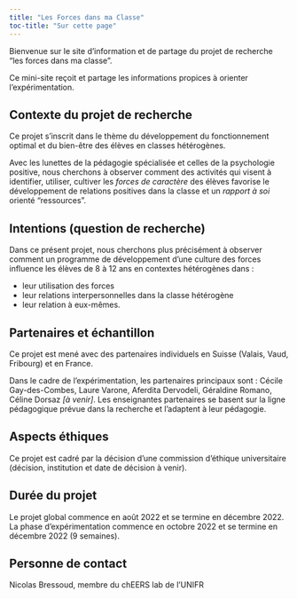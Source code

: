 ```yaml
---
title: "Les Forces dans ma Classe"
toc-title: "Sur cette page"
---
```


Bienvenue sur le site d'information et de partage du projet de recherche "les forces dans ma classe".

Ce mini-site reçoit et partage les informations propices à orienter l'expérimentation.

## Contexte du projet de recherche

Ce projet s'inscrit dans le thème du développement du fonctionnement optimal et du bien-être des élèves en classes hétérogènes.

Avec les lunettes de la pédagogie spécialisée et celles de la psychologie positive, nous cherchons à observer comment des activités qui visent à identifier, utiliser, cultiver les *forces de caractère* des élèves favorise le développement de relations positives dans la classe et un *rapport à soi* orienté "ressources".

## Intentions (question de recherche)

Dans ce présent projet, nous cherchons plus précisément à observer comment un programme de développement d'une culture des forces influence les élèves de 8 à 12 ans en contextes hétérogènes dans : 

- leur utilisation des forces
- leur relations interpersonnelles dans la classe hétérogène
- leur relation à eux-mêmes.

## Partenaires et échantillon

Ce projet est mené avec des partenaires individuels en Suisse (Valais, Vaud, Fribourg) et en France.

Dans le cadre de l'expérimentation, les partenaires principaux sont : Cécile Gay-des-Combes, Laure Varone, Aferdita Dervodeli, Géraldine Romano, Céline Dorsaz *[à venir]*. Les enseignantes partenaires se basent sur la ligne pédagogique prévue dans la recherche et l'adaptent à leur pédagogie.

## Aspects éthiques

Ce projet est cadré par la décision d'une commission d'éthique universitaire (décision, institution et date de décision à venir).

## Durée du projet

Le projet global commence en août 2022 et se termine en décembre 2022. La phase d'expérimentation commence en octobre 2022 et se termine en décembre 2022 (9 semaines).

## Personne de contact

Nicolas Bressoud, membre du chEERS lab de l'UNIFR
